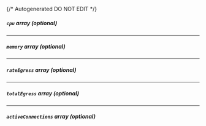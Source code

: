 {/* Autogenerated DO NOT EDIT  */}
##### `cpu` _array (optional)_

---
##### `memory` _array (optional)_

---
##### `rateEgress` _array (optional)_

---
##### `totalEgress` _array (optional)_

---
##### `activeConnections` _array (optional)_


